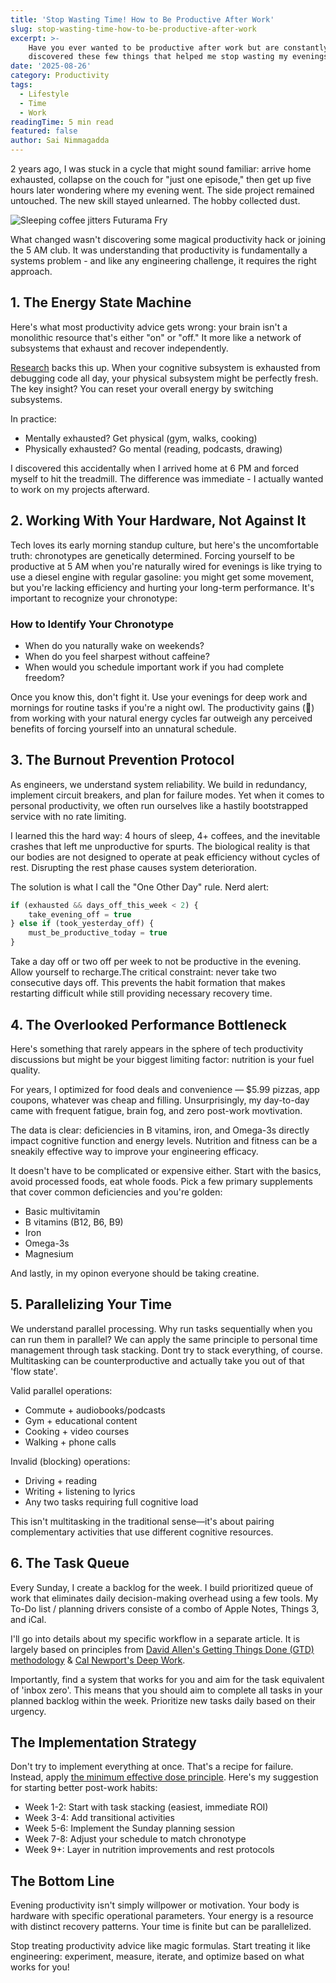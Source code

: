 ```yaml
---
title: 'Stop Wasting Time! How to Be Productive After Work'
slug: stop-wasting-time-how-to-be-productive-after-work
excerpt: >-
    Have you ever wanted to be productive after work but are constantly exhausted? That was me until I
    discovered these few things that helped me stop wasting my evenings...
date: '2025-08-26'
category: Productivity
tags:
  - Lifestyle
  - Time
  - Work
readingTime: 5 min read
featured: false
author: Sai Nimmagadda
---
```


2 years ago, I was stuck in a cycle that might sound familiar: arrive home exhausted, collapse on the couch for "just one episode," then get up five hours later wondering where my evening went. The side project remained untouched. The new skill stayed unlearned. The hobby collected dust.

![Sleeping coffee jitters Futurama Fry](/images/articles/futurama_coffee.gif)


What changed wasn't discovering some magical productivity hack or joining the 5 AM club. It was understanding that productivity is fundamentally a systems problem - and like any engineering challenge, it requires the right approach.

## 1. The Energy State Machine

Here's what most productivity advice gets wrong: your brain isn't a monolithic resource that's either "on" or "off." It more like a network of subsystems that exhaust and recover independently.

[Research](https://www.tandfonline.com/doi/full/10.1080/10937404.2018.1505571) backs this up. When your cognitive subsystem is exhausted from debugging code all day, your physical subsystem might be perfectly fresh. The key insight? You can reset your overall energy by switching subsystems.

In practice:

- Mentally exhausted? Get physical (gym, walks, cooking)
- Physically exhausted? Go mental (reading, podcasts, drawing)

I discovered this accidentally when I arrived home at 6 PM and forced myself to hit the treadmill. The difference was immediate - I actually wanted to work on my projects afterward.

## 2. Working With Your Hardware, Not Against It

Tech loves its early morning standup culture, but here's the uncomfortable truth: chronotypes are genetically determined. Forcing yourself to be productive at 5 AM when you're naturally wired for evenings is like trying to use a diesel engine with regular gasoline: you might get some movement, but you're lacking efficiency and hurting your long-term performance. It's important to recognize your chronotype:

### How to Identify Your Chronotype

- When do you naturally wake on weekends?
- When do you feel sharpest without caffeine?
- When would you schedule important work if you had complete freedom?

Once you know this, don't fight it. Use your evenings for deep work and mornings for routine tasks if you're a night owl. The productivity gains (💪) from working with your natural energy cycles far outweigh any perceived benefits of forcing yourself into an unnatural schedule.

## 3. The Burnout Prevention Protocol

As engineers, we understand system reliability. We build in redundancy, implement circuit breakers, and plan for failure modes. Yet when it comes to personal productivity, we often run ourselves like a hastily bootstrapped service with no rate limiting.

I learned this the hard way: 4 hours of sleep, 4+ coffees, and the inevitable crashes that left me unproductive for spurts. The biological reality is that our bodies are not designed to operate at peak efficiency without cycles of rest. Disrupting the rest phase causes system deterioration.

The solution is what I call the "One Other Day" rule. Nerd alert:

```js
if (exhausted && days_off_this_week < 2) {
    take_evening_off = true
} else if (took_yesterday_off) {
    must_be_productive_today = true
}
```

Take a day off or two off per week to not be productive in the evening. Allow yourself to recharge.The critical constraint: never take two consecutive days off. This prevents the habit formation that makes restarting difficult while still providing necessary recovery time.

## 4. The Overlooked Performance Bottleneck

Here's something that rarely appears in the sphere of tech productivity discussions but might be your biggest limiting factor: nutrition is your fuel quality.

For years, I optimized for food deals and convenience — $5.99 pizzas, app coupons, whatever was cheap and filling. Unsurprisingly, my day-to-day came with frequent fatigue, brain fog, and zero post-work movtivation.

The data is clear: deficiencies in B vitamins, iron, and Omega-3s directly impact cognitive function and energy levels. Nutrition and fitness can be a sneakily effective way to improve your engineering efficacy.

It doesn't have to be complicated or expensive either. Start with the basics, avoid processed foods, eat whole foods. Pick a few primary supplements that cover common deficiencies and you're golden:

- Basic multivitamin
- B vitamins (B12, B6, B9)
- Iron
- Omega-3s
- Magnesium

And lastly, in my opinon everyone should be taking creatine.

## 5. Parallelizing Your Time

We understand parallel processing. Why run tasks sequentially when you can run them in parallel? We can apply the same principle to personal time management through task stacking. Dont try to stack everything, of course. Multitasking can be counterproductive and actually take you out of that 'flow state'.

Valid parallel operations:

- Commute + audiobooks/podcasts
- Gym + educational content
- Cooking + video courses
- Walking + phone calls

Invalid (blocking) operations:

- Driving + reading
- Writing + listening to lyrics
- Any two tasks requiring full cognitive load

This isn't multitasking in the traditional sense—it's about pairing complementary activities that use different cognitive resources.

## 6. The Task Queue

Every Sunday, I create a backlog for the week. I build prioritized queue of work that eliminates daily decision-making overhead using a few tools. My To-Do list / planning drivers consiste of a combo of Apple Notes, Things 3, and iCal.

I'll go into details about my specific workflow in a separate article. It is largely based on principles from [David Allen's Getting Things Done (GTD) methodology](https://gettingthingsdone.com/) & [Cal Newport's Deep Work](https://calnewport.com/deep-work-rules-for-focused-success-in-a-distracted-world/).

Importantly, find a system that works for you and aim for the task equivalent of 'inbox zero'. This means that you should aim to complete all tasks in your planned backlog within the week. Prioritize new tasks daily based on their urgency.

## The Implementation Strategy

Don't try to implement everything at once. That's a recipe for failure. Instead, apply [the minimum effective dose principle](https://www.forbes.com/sites/forbesbooksauthors/2025/03/03/minimum-effective-dose-how-to-find-what-works-every-time/). Here's my suggestion for starting better post-work habits:

- Week 1-2: Start with task stacking (easiest, immediate ROI)
- Week 3-4: Add transitional activities
- Week 5-6: Implement the Sunday planning session
- Week 7-8: Adjust your schedule to match chronotype
- Week 9+: Layer in nutrition improvements and rest protocols

## The Bottom Line

Evening productivity isn't simply willpower or motivation. Your body is hardware with specific operational parameters. Your energy is a resource with distinct recovery patterns. Your time is finite but can be parallelized.

Stop treating productivity advice like magic formulas. Start treating it like engineering: experiment, measure, iterate, and optimize based on what works for you!

